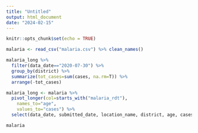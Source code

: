```yaml
---
title: "Untitled"
output: html_document
date: "2024-02-15"
---
```


```r
knitr::opts_chunk$set(echo = TRUE)
```

```r
malaria <- read_csv("malaria.csv") %>% clean_names()
```

```r
malaria_long %>% 
  filter(data_date=="2020-07-30") %>% 
  group_by(district) %>% 
  summarize(tot_cases=sum(cases, na.rm=T)) %>% 
  arrange(-tot_cases)
```

```r
malaria_long <- malaria %>% 
  pivot_longer(col=starts_with("malaria_rdt"),
    names_to="age",
    values_to="cases") %>% 
  select(data_date, submitted_date, location_name, district, age, cases)
```

```r
malaria
```


